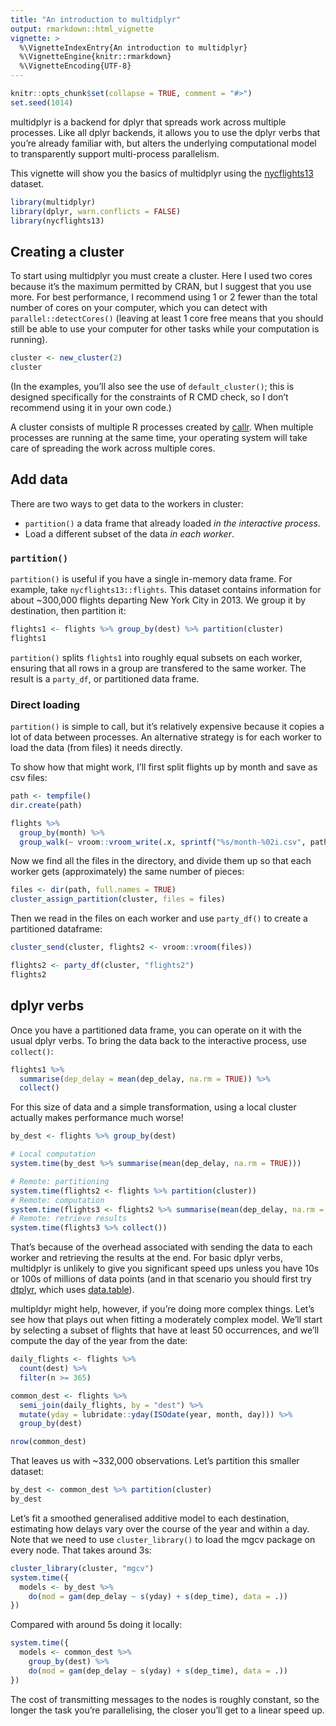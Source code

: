 ```yaml
---
title: "An introduction to multidplyr"
output: rmarkdown::html_vignette
vignette: >
  %\VignetteIndexEntry{An introduction to multidplyr}
  %\VignetteEngine{knitr::rmarkdown}
  %\VignetteEncoding{UTF-8}
---
```


```r
knitr::opts_chunk$set(collapse = TRUE, comment = "#>")
set.seed(1014)
```

multidplyr is a backend for dplyr that spreads work across multiple processes. Like all dplyr backends, it allows you to use the dplyr verbs that you're already familiar with, but alters the underlying computational model to transparently support multi-process parallelism. 

This vignette will show you the basics of multidplyr using the [nycflights13](https://CRAN.R-project.org/package=nycflights13) dataset.

```r
library(multidplyr)
library(dplyr, warn.conflicts = FALSE)
library(nycflights13)
```

## Creating a cluster

To start using multidplyr you must create a cluster. Here I used two cores because it's the maximum permitted by CRAN, but I suggest that you use more. For best performance, I recommend using 1 or 2 fewer than the total number of cores on your computer, which you can detect with `parallel::detectCores()` (leaving at least 1 core free means that you should still be able to use your computer for other tasks while your computation is running). 

```r
cluster <- new_cluster(2)
cluster
```

(In the examples, you'll also see the use of `default_cluster()`; this is designed specifically for the constraints of R CMD check, so I don't recommend using it in your own code.)

A cluster consists of multiple R processes created by [callr](http://callr.r-lib.org/). When multiple processes are running at the same time, your operating system will take care of spreading the work across multiple cores.

## Add data

There are two ways to get data to the workers in  cluster:

* `partition()` a data frame that already loaded *in the interactive process*.
* Load a different subset of the data *in each worker*.

### `partition()`

`partition()` is useful if you have a single in-memory data frame. For example, take `nycflights13::flights`. This dataset contains information for about ~300,000 flights departing New York City in 2013. We group it by destination, then partition it:

```r
flights1 <- flights %>% group_by(dest) %>% partition(cluster)
flights1
```

`partition()` splits `flights1` into roughly equal subsets on each worker, ensuring that all rows in a group are transfered to the same worker. The result is a `party_df`, or partitioned data frame. 

### Direct loading

`partition()` is simple to call, but it's relatively expensive because it copies a lot of data between processes. An alternative strategy is for each worker to load the data (from files) it needs directly. 

To show how that might work, I'll first split flights up by month and save as csv files:

```r
path <- tempfile()
dir.create(path)

flights %>% 
  group_by(month) %>% 
  group_walk(~ vroom::vroom_write(.x, sprintf("%s/month-%02i.csv", path, .y$month)))
```

Now we find all the files in the directory, and divide them up so that each worker gets (approximately) the same number of pieces:

```r
files <- dir(path, full.names = TRUE)
cluster_assign_partition(cluster, files = files)
```

Then we read in the files on each worker and use `party_df()` to create a partitioned dataframe:

```r
cluster_send(cluster, flights2 <- vroom::vroom(files))

flights2 <- party_df(cluster, "flights2")
flights2
```

## dplyr verbs

Once you have a partitioned data frame, you can operate on it with the usual dplyr verbs. To bring the data back to the interactive process, use `collect()`:

```r
flights1 %>% 
  summarise(dep_delay = mean(dep_delay, na.rm = TRUE)) %>% 
  collect()
```

For this size of data and a simple transformation, using a local cluster actually makes performance much worse!

```r
by_dest <- flights %>% group_by(dest)

# Local computation
system.time(by_dest %>% summarise(mean(dep_delay, na.rm = TRUE)))

# Remote: partitioning
system.time(flights2 <- flights %>% partition(cluster))
# Remote: computation
system.time(flights3 <- flights2 %>% summarise(mean(dep_delay, na.rm = TRUE)))
# Remote: retrieve results
system.time(flights3 %>% collect())
```

That's because of the overhead associated with sending the data to each worker and retrieving the results at the end. For basic dplyr verbs, multidplyr is unlikely to give you significant speed ups unless you have 10s or 100s of millions of data points (and in that scenario you should first try [dtplyr](http://dtplyr.tidyverse.org/), which uses [data.table](http://R-datatable.com/)). 

multipldyr might help, however, if you're doing more complex things. Let's see how that plays out when fitting a moderately complex model. We'll start by selecting a subset of flights that have at least 50 occurrences, and we'll compute the day of the year from the date:

```r
daily_flights <- flights %>%
  count(dest) %>%
  filter(n >= 365)

common_dest <- flights %>% 
  semi_join(daily_flights, by = "dest") %>% 
  mutate(yday = lubridate::yday(ISOdate(year, month, day))) %>% 
  group_by(dest)

nrow(common_dest)
```

That leaves us with ~332,000 observations. Let's partition this smaller dataset:

```r
by_dest <- common_dest %>% partition(cluster)
by_dest
```

Let's fit a smoothed generalised additive model to each destination, estimating how delays vary over the course of the year and within a day. Note that we need to use `cluster_library()` to load the mgcv package on every node. That takes around 3s:

```r
cluster_library(cluster, "mgcv")
system.time({
  models <- by_dest %>% 
    do(mod = gam(dep_delay ~ s(yday) + s(dep_time), data = .))
})
```

Compared with around 5s doing it locally:

```r
system.time({
  models <- common_dest %>% 
    group_by(dest) %>% 
    do(mod = gam(dep_delay ~ s(yday) + s(dep_time), data = .))
})
```

The cost of transmitting messages to the nodes is roughly constant, so the longer the task you're parallelising, the closer you'll get to a linear speed up. 
